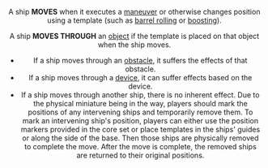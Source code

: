 <Header title="Move" />

A ship **MOVES** when it executes a [maneuver](/article/Maneuver) or otherwise changes position using a
template (such as [barrel rolling](/article/Barrel_Roll) or [boosting](/article/Boost)).

A ship **MOVES THROUGH** an [object](/article/Objects) if the template is placed on that object when
the ship moves.

- If a ship moves through an [obstacle](/article/Obstacles), it suffers the effects of that obstacle.
- If a ship moves through a [device](/article/Deivce), it can suffer effects based on the device.
- If a ship moves through another ship, there is no inherent effect. Due to the
  physical miniature being in the way, players should mark the positions of any
  intervening ships and temporarily remove them. To mark an intervening ship's
  position, players can either use the position markers provided in the core set
  or place templates in the ships' guides or along the side of the base. Then
  those ships are physically removed to complete the move. After the move is
  complete, the removed ships are returned to their original positions.

